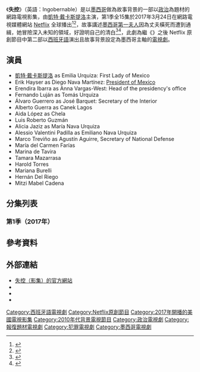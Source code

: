 {{Otheruses|失控 (消歧义)}}
{{電視節目資訊框
| 顏色      = #880000
| 文字顏色  = #FFFFFF
| 名稱      = 失控
| 英文名稱  = Ingobernable
| 圖片      = File:Ingobernable.jpg
| 尺寸      = 
| 圖說      = 
| 別名      = 
| 類型      = 劇情<br>政治
| 格式      = 
| 原作      = 娜塔夏伊芭拉克羅爾
| 開創      = 
| 開發      = 
| 編劇      = 
| 總導演    = 
| 導演      = 埃皮曼尼諾·伊巴拉
| 助理導演  = 
| 創意總監  = 
| 主持      = 
| 聯合主持  = 
| 主演      = [[凱特·戴卡斯提洛|凱特·戴卡斯提洛]]<br>埃倫迪拉·伊瓦拉<br>阿爾貝托·古耶拉<br>埃立特·海斯特<br>路易斯·羅伯托·古斯曼
| 評委      = 
| 配音      = 
| 旁白      = 
| 國家      = {{MEX}}
| 語言      = [[西班牙語|西班牙語]]<br>[[英語|英語]]
| 字幕      = [[中文|中文]]<br>[[英文|英文]]<br>[[西班牙文|西班牙文]]<br>[[日文|日文]]
| 標語      = 
| 季數      = 1
| 集數      = 15
| 每集列表  = 
| 每集長度  = 32分鐘
| 配樂      = 
| 主題曲    = 
| 片頭曲    = La Santa Cecilia〈Me Verás〉
| 作曲      = 
| 作詞      = 
| 演唱      = 
| 片尾曲    = 
| 作曲2     = 
| 作詞2     = 
| 演唱2     = 
| 插曲      = 
| 製作年份  = 2017年
| 製片人    = 
| 共同製片人 = 
| 出品人    = 
| 總監製    = 
| 監製      = 
| 執行製作  = 
| 共同執行製作 = 
<!-- | 副製作人  =  -->
| 顧問標籤  = 
| 顧問      = 
| 故事標籤  = 
| 故事      = 
| 編審      = 
| 剪輯      = 
| 外景      = 
| 攝影      = 
| 機位      = 
| 製作公司  = {{link-en|Argos Comunicación|Argos Comunicación}}
| 發行公司  = [[Netflix|Netflix]]
| 電視網    = [[Netflix|Netflix]]
| 圖像制式  = {{link-en|Univisium|Univisium}} <br>[[1080p|1080p]][[HDTV|HDTV]]<br>[[4K解析度|4K]] [[超高畫質電視|UHDTV]]
| 聲音制式  = [[杜比数字|杜比数字]] [[5.1聲道|5.1]]
| 播出國家  = 
| 集數0     = 
| 每集長度0 = 
| 開始      = 
| 結束      = 
<!-- | 播出日期  =  -->
| 播出時間  = 
| 電視網1   = 
| 圖像制式1 = 
| 聲音制式1 = 
| 播出國家1 = 
| 集數1     = 
| 每集長度1 = 
| 開始1     = 
| 結束1     = 
| 播出時間1 = 
| 前作      = 
| 續作      = 
| 相關節目  = 
| 中國大陸名稱 = 束缚与放纵
| 台灣名稱  = 失控
| 港澳名稱  = 失控
| 新加坡名稱  = 失控
| 馬來西亞名稱 = 失控
| 日本名稱  = インゴベルナブレ
| 韓國名稱  = 언거버너블
| 泰國名稱  = 
| 越南名稱  = 
| 官方網站  = http://www.ingobernable.org/
| 製作網站  = 
| imdb_id   = tt6495756
| tv_com_id = 
}}

《'''失控'''》（英語：Ingobernable）是以[[墨西哥|墨西哥]]做為故事背景的一部以[[政治|政治]]為題材的網路電視影集，由[[凱特·戴卡斯提洛|凱特·戴卡斯提洛]]主演，第1季全15集於2017年3月24日在網路電視媒體網站 [[Netflix|Netflix]] 全球播出<ref>{{Cite web |url = https://media.netflix.com/en/press-releases/ingobernable-netflixs-second-original-series-from-mexico-premieres-march-24 |title = Ingobernable, Netflix's Second Original Series from Mexico, Premieres March 24 |author = Beverly Hills |date = 2017年2月2日 |publisher = Netflix |language = en |accessdate = 2017年3月25日 |quote = Netflix confirms March 24, 2017 as the debut for the first season of the anticipated Mexican original series, Ingobernable. The fictional piece will debut at 12am (CST) and feature a total of 15 episodes that will tell the story of a Presidential family set in present day Mexico. |archive-date = 2017年3月25日 |archive-url = https://web.archive.org/web/20170325202105/https://media.netflix.com/en/press-releases/ingobernable-netflixs-second-original-series-from-mexico-premieres-march-24 |dead-url = no }}</ref><ref>{{Cite web |url = http://www.economist.com/blogs/prospero/2017/03/mexican-drama |title = Mexican drama Netflix hopes for another Spanish-language hit with Ingobernable |author = TW |date = 2017年3月24日 |publisher = The Economist |language = en |accessdate = 2017年3月25日 |quote = On March 24th Netflix is launching a new series that it hopes will pull off the same trick. Ingobernable stars Kate del Castillo as a Mexican first lady who is on the run following the mysterious death of her husband, the president. |archive-date = 2017年3月25日 |archive-url = https://web.archive.org/web/20170325034205/http://www.economist.com/blogs/prospero/2017/03/mexican-drama |dead-url = no }}</ref>，故事講述[[墨西哥|墨西哥]][[第一夫人|第一夫人]]因為丈夫橫死而遭到通緝，她冒險深入未知的領域，好證明自己的清白<ref>{{Cite web |url = https://twitter.com/khootiatling/status/845291826063990784 |title = 從墨西哥總統夫人突然變成通緝犯的故事 |author = Khóo Tiat-lîng |date = 2017年3月24日 |publisher = Twitter |language = zh |accessdate = 2017年3月25日 |quote = Netflix 中譯為《失控》，墨西哥第一夫人因為丈夫橫死而遭到通緝，她冒險深入未知的領域，好證明自己的清白。 |archive-date = 2017年4月17日 |archive-url = https://web.archive.org/web/20170417092724/https://twitter.com/khootiatling/status/845291826063990784 |dead-url = no }}</ref><ref>{{Cite web |url = https://twitter.com/Ingobernable/status/837286378152972289 |title = Ingobernable 24 de marzo |author = Ingobernable‏ |date = 2017年3月25日 |publisher = Twitter |language = es |accessdate = 2017年3月25日 |quote = El destino de México está por cambiar. En Los Pinos se ha perdido a un gran líder. #Ingobernable, 24 de marzo |archive-date = 2017年4月17日 |archive-url = https://web.archive.org/web/20170417092700/https://twitter.com/Ingobernable/status/837286378152972289 |dead-url = no }}</ref>，此劇為繼《{{link-en|烏鴉足球隊|Club de Cuervos}}》之後 Netflix 原創節目中第二部以[[西班牙語|西班牙語]]演出且故事背景設定為墨西哥主軸的[[電視劇|電視劇]]。

== 演員 ==
* [[凱特·戴卡斯提洛|凱特·戴卡斯提洛]] as Emilia Urquiza: First Lady of Mexico
* Erik Hayser as Diego Nava Martínez: [[墨西哥总统|President of Mexico]]
* Erendira Ibarra as Anna Vargas-West: Head of the presidency's office
* Fernando Luján as Tomás Urquiza
* Álvaro Guerrero as José Barquet: Secretary of the Interior
* Alberto Guerra as Canek Lagos
* Aida López as Chela
* Luis Roberto Guzmán
* Alicia Jaziz as María Nava Urquiza
* Alessio Valentini Padilla as Emiliano Nava Urquiza
* Marco Treviño as Agustín Aguirre, Secretary of National Defense
* María del Carmen Farías
* Marina de Tavira
* Tamara Mazarrasa
* Harold Torres
* Mariana Burelli
* Hernán Del Riego
* Mitzi Mabel Cadena

== 分集列表 ==
{{Series overview
| released    = y
| allreleased = y
| color1      = #4DB6AC
| link1       = #第1季（2017年）
| episodes1   = 15
| start1      = {{Start date|2017|3|24}}
}}

=== 第1季（2017年） ===
{{main article|失控 (第1季)}}
<onlyinclude>{{Episode table |background=#4DB6AC |overall=5 |season=5 |title=25 |director=20 |writer=29 |airdate=16 |released=y |episodes=
{{Episode list/sublist|失控
 |EpisodeNumber   = 1
 |EpisodeNumber2  = 1
|Title           = 決定性的瞬間
 |AltTitle        = The Decision 
 |DirectedBy      = 佩德羅帕布洛伊巴拉
 |WrittenBy       =  娜塔夏伊芭拉克羅爾
 |OriginalAirDate = {{Start date|2017|3|24}}
 |ShortSummary    = 墨西哥第一夫人和總統的婚姻瀕臨破裂，繼而爆發激烈爭吵。
 |LineColor       = 4DB6AC
}}
{{Episode list/sublist|失控
 |EpisodeNumber   = 2
 |EpisodeNumber2  = 2
|Title           = 逃亡之路
 |AltTitle        = The Getaway 
 |DirectedBy      = 佩德羅帕布洛伊巴拉
 |WrittenBy       =  娜塔夏伊芭拉克羅爾
 |OriginalAirDate = {{Start date|2017|3|24}}
 |ShortSummary    = 墨西哥政府當局加緊搜尋艾蜜莉雅的下落，逼得她採取極端手段，好繼續隱匿行蹤。
 |LineColor       = 4DB6AC
}}
{{Episode list/sublist|失控
 |EpisodeNumber   = 3
 |EpisodeNumber2  = 3
|Title           = 有債必還
 |AltTitle        = Debt Are Meant to Be Repaid
 |DirectedBy      = 佩德羅帕布洛伊巴拉
 |WrittenBy       =  娜塔夏伊芭拉克羅爾
 |OriginalAirDate = {{Start date|2017|3|24}}
 |ShortSummary    = 當局公佈驗屍結果。艾蜜莉雅計畫逃離塔皮托時，想起曾與狄亞哥共度的歡樂回憶。
 |LineColor       = 4DB6AC
}}
{{Episode list/sublist|失控
 |EpisodeNumber   = 4
 |EpisodeNumber2  = 4
|Title           = 承諾
 |AltTitle        = The Promise
 |DirectedBy      = 佩德羅帕布洛伊巴拉
 |WrittenBy       =  娜塔夏伊芭拉克羅爾
 |OriginalAirDate = {{Start date|2017|3|24}}
 |ShortSummary    = 匆匆回溯艾蜜莉雅與狄亞哥的過去，痛苦的真相卻呼之欲出。艾蜜莉雅得知政府與拉莫斯卡的綁架案有所牽連。
 |LineColor       = 4DB6AC
}}
{{Episode list/sublist|失控
 |EpisodeNumber   = 5
 |EpisodeNumber2  = 5
|Title           = 另一種真相
 |AltTitle        = The Alternative Truth
 |DirectedBy      = 佩德羅帕布洛伊巴拉
 |WrittenBy       =  娜塔夏伊芭拉克羅爾
 |OriginalAirDate = {{Start date|2017|3|24}}
 |ShortSummary    = 艾蜜莉雅對塔皮托的人馬做出承諾。特別檢察官開始調查總統之死。
 |LineColor       = 4DB6AC
}}
{{Episode list/sublist|失控
 |EpisodeNumber   = 6
 |EpisodeNumber2  = 6
|Title           = 死因
 |AltTitle        = Cause of Death 
 |DirectedBy      = 佩德羅帕布洛伊巴拉
 |WrittenBy       =  娜塔夏伊芭拉克羅爾
 |OriginalAirDate = {{Start date|2017|3|24}}
 |ShortSummary    = 艾蜜莉雅終於看了狄亞哥的影片後，認為自己知道他為何遇害。孩子們則哀悼父親之死。
 |LineColor       = 4DB6AC
}}
{{Episode list/sublist|失控
 |EpisodeNumber   = 7
 |EpisodeNumber2  = 7
|Title           = 嚴峻試煉
 |AltTitle        = Baptism by Fire 
 |DirectedBy      = 佩德羅帕布洛伊巴拉
 |WrittenBy       =  娜塔夏伊芭拉克羅爾
 |OriginalAirDate = {{Start date|2017|3|24}}
 |ShortSummary    = 巴蓋特總統希望托瑪斯取消記者會。艾蜜莉雅尋找被傑米藏起來的重要文件。
 |LineColor       = 4DB6AC
}}
{{Episode list/sublist|失控
 |EpisodeNumber   = 8
 |EpisodeNumber2  = 8
|Title           = 落入地獄
 |AltTitle        = Spiral Into Hell
 |DirectedBy      = 佩德羅帕布洛伊巴拉
 |WrittenBy       =  娜塔夏伊芭拉克羅爾
 |OriginalAirDate = {{Start date|2017|3|24}}
 |ShortSummary    = 卡內克矢言找到被綁架的朋友。托瑪斯和安娜及巴蓋特達成協議。
 |LineColor       = 4DB6AC
}}
{{Episode list/sublist|失控
 |EpisodeNumber   = 9
 |EpisodeNumber2  = 9
|Title           = 誓言
 |AltTitle        = The Oath
 |DirectedBy      = 佩德羅帕布洛伊巴拉
 |WrittenBy       =  娜塔夏伊芭拉克羅爾
 |OriginalAirDate = {{Start date|2017|3|24}}
 |ShortSummary    = 艾蜜莉雅和塔皮托的人馬展開拯救卡內克和拉莫斯卡的任務，卻有人在過程中喪命。
 |LineColor       = 4DB6AC
}}
{{Episode list/sublist|失控
 |EpisodeNumber   = 10
 |EpisodeNumber2  = 10
|Title           = 栩栩如生的記憶
 |AltTitle        = Vivid Memory 
 |DirectedBy      = 佩德羅帕布洛伊巴拉
 |WrittenBy       =  娜塔夏伊芭拉克羅爾
 |OriginalAirDate = {{Start date|2017|3|24}}
 |ShortSummary    = 瑪麗亞配合調查接受偵訊。阿吉雷將軍向總統簡報秘密黑牢的資訊。
 |LineColor       = 4DB6AC
}}
{{Episode list/sublist|失控
 |EpisodeNumber   = 11
 |EpisodeNumber2  = 11
|Title           = 吶喊
 |AltTitle        = Declaration of Independence
 |DirectedBy      = 佩德羅帕布洛伊巴拉
 |WrittenBy       =  娜塔夏伊芭拉克羅爾
 |OriginalAirDate = {{Start date|2017|3|24}}
 |ShortSummary    = 艾蜜莉雅和贊恩試圖錄下阿吉雷將軍招供的內容。墨西哥歡慶獨立紀念日。
 |LineColor       = 4DB6AC
}}
{{Episode list/sublist|失控
 |EpisodeNumber   = 12
 |EpisodeNumber2  = 12
|Title           = 遊戲規則
 |AltTitle        = The Rules of the Game
 |DirectedBy      = 佩德羅帕布洛伊巴拉
 |WrittenBy       =  娜塔夏伊芭拉克羅爾
 |OriginalAirDate = {{Start date|2017|3|24}}
 |ShortSummary    = 艾蜜莉雅和瑪麗亞聯絡。阿吉雷將軍的自白曝光後，引發一連串劇烈後果。
 |LineColor       = 4DB6AC
}}
{{Episode list/sublist|失控
 |EpisodeNumber   = 13
 |EpisodeNumber2  = 13
|Title           = 兇手的面貌
 |AltTitle        = The Face of the Killer
 |DirectedBy      = 佩德羅帕布洛伊巴拉
 |WrittenBy       =  娜塔夏伊芭拉克羅爾
 |OriginalAirDate = {{Start date|2017|3|24}}
 |ShortSummary    = 殺死狄亞哥的真兇揭曉。艾蜜莉雅擔憂瑪麗亞的安危。李柏曼對安娜有所懷疑。
 |LineColor       = 4DB6AC
}}
{{Episode list/sublist|失控
 |EpisodeNumber   = 14
 |EpisodeNumber2  = 14
|Title           = 死亡之請
 |AltTitle        = Death Ask for Permission
 |DirectedBy      = 佩德羅帕布洛伊巴拉
 |WrittenBy       =  娜塔夏伊芭拉克羅爾
 |OriginalAirDate = {{Start date|2017|3|24}}
 |ShortSummary    = 艾蜜莉雅計畫自首，還得到最令人意想不到的盟友相助。卡內克覺得贊恩背叛了他。
 |LineColor       = 4DB6AC
}}
{{Episode list/sublist|失控
 |EpisodeNumber   = 15
 |EpisodeNumber2  = 15
|Title           = 以正義之名
 |AltTitle        = For the Sake of Justice
 |DirectedBy      = 佩德羅帕布洛伊巴拉
 |WrittenBy       =  娜塔夏伊芭拉克羅爾
 |OriginalAirDate = {{Start date|2017|3|24}}
 |ShortSummary    = 軍方採取激烈措施。看似最不可能的人出手幫助艾蜜莉雅，她卻也慘遭嚴重背叛。
 |LineColor       = 4DB6AC
}}
}}</onlyinclude>


== 參考資料 ==
{{reflist|2}}

== 外部連結 ==
*[https://web.archive.org/web/20170325202856/http://www.ingobernable.org/ 失控（影集）的官方網站]
*{{Imdb title|6495756|Ingobernable|id=6495756|title=Ingobernable}}
*{{Facebook|IngobernableTV}}
*{{Twitter|ingobernable}}

{{Netflix current}}
{{DEFAULTSORT:Ingobernable}}
[[Category:西班牙語電視劇|Category:西班牙語電視劇]]
[[Category:Netflix原創節目|Category:Netflix原創節目]]
[[Category:2017年開播的美國電視影集|Category:2017年開播的美國電視影集]]
[[Category:2010年代背景電視節目|Category:2010年代背景電視節目]]
[[Category:政治電視劇|Category:政治電視劇]]
[[Category:報復題材電視劇|Category:報復題材電視劇]]
[[Category:犯罪電視劇|Category:犯罪電視劇]]
[[Category:墨西哥電視劇|Category:墨西哥電視劇]]